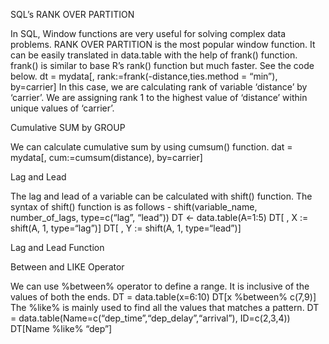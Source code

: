 SQL's RANK OVER PARTITION

In SQL, Window functions are very useful for solving complex data problems. 
RANK OVER PARTITION is the most popular window function. It can be easily translated in data.table with the help of frank() function. 
frank() is similar to base R's rank() function but much faster. See the code below.
dt = mydata[, rank:=frank(-distance,ties.method = "min"), by=carrier]
In this case, we are calculating rank of variable 'distance' by 'carrier'. We are assigning rank 1 to the highest value of 'distance' within unique values of 'carrier'.


Cumulative SUM by GROUP

We can calculate cumulative sum by using cumsum() function.
dat = mydata[, cum:=cumsum(distance), by=carrier]

Lag and Lead

The lag and lead of a variable can be calculated with shift() function. The syntax of shift() function is as follows - shift(variable_name, number_of_lags, type=c("lag", "lead"))
DT <- data.table(A=1:5)
DT[ , X := shift(A, 1, type="lag")]
DT[ , Y := shift(A, 1, type="lead")]

Lag and Lead Function

Between and LIKE Operator

We can use %between% operator to define a range. It is inclusive of the values of both the ends.
DT = data.table(x=6:10)
DT[x %between% c(7,9)]
The %like% is mainly used to find all the values that matches a pattern.
DT = data.table(Name=c("dep_time","dep_delay","arrival"), ID=c(2,3,4))
DT[Name %like% "dep"] 